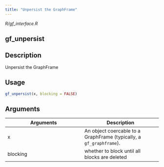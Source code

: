 ```yaml
---
title: "Unpersist the GraphFrame"
---
```


*R/gf_interface.R*

## gf_unpersist

## Description
Unpersist the GraphFrame 


## Usage
```r
gf_unpersist(x, blocking = FALSE) 
```

## Arguments
|Arguments|Description|
|---|---|
| x | An object coercable to a GraphFrame (typically, a `gf_graphframe`). |
| blocking | whether to block until all blocks are deleted |







